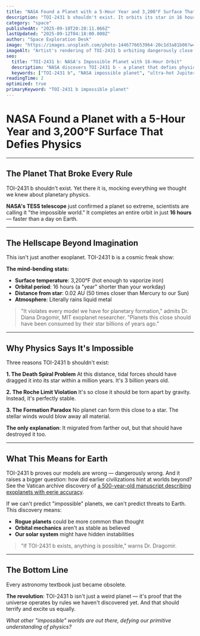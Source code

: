```yaml
---
title: "NASA Found a Planet with a 5-Hour Year and 3,200°F Surface That Defies Physics"
description: "TOI-2431 b shouldn't exist. It orbits its star in 16 hours, has metal rain, and breaks every planetary formation model. NASA's most baffling discovery explained."
category: "space"
publishedAt: "2025-09-10T20:28:11.066Z"
lastUpdated: "2025-09-12T04:18:00.000Z"
author: "Space Exploration Desk"
image: "https://images.unsplash.com/photo-1446776653964-20c1d3a81b06?w=1200&h=630&fit=crop"
imageAlt: "Artist's rendering of TOI-2431 b orbiting dangerously close to its star"
seo:
  title: "TOI-2431 b: NASA's Impossible Planet with 16-Hour Orbit"
  description: "NASA discovers TOI-2431 b - a planet that defies physics with 3,200°F surface, metal rain, and 16-hour orbit. The discovery reshaping astronomy."
  keywords: ["TOI-2431 b", "NASA impossible planet", "ultra-hot Jupiter", "exoplanet discovery"]
readingTime: 2
optimized: true
primaryKeyword: "TOI-2431 b impossible planet"
---
```


# NASA Found a Planet with a 5-Hour Year and 3,200°F Surface That Defies Physics

---

## The Planet That Broke Every Rule

TOI-2431 b shouldn't exist. Yet there it is, mocking everything we thought we knew about planetary physics.

**NASA's TESS telescope** just confirmed a planet so extreme, scientists are calling it "the impossible world." It completes an entire orbit in just **16 hours** — faster than a day on Earth.

---

## The Hellscape Beyond Imagination

This isn't just another exoplanet. TOI-2431 b is a cosmic freak show:

**The mind-bending stats:**
- **Surface temperature**: 3,200°F (hot enough to vaporize iron)
- **Orbital period**: 16 hours (a "year" shorter than your workday)
- **Distance from star**: 0.02 AU (50 times closer than Mercury to our Sun)
- **Atmosphere**: Literally rains liquid metal

> "It violates every model we have for planetary formation," admits Dr. Diana Dragomir, MIT exoplanet researcher. "Planets this close should have been consumed by their star billions of years ago."

---

## Why Physics Says It's Impossible

Three reasons TOI-2431 b shouldn't exist:

**1. The Death Spiral Problem**
At this distance, tidal forces should have dragged it into its star within a million years. It's 3 billion years old.

**2. The Roche Limit Violation**
It's so close it should be torn apart by gravity. Instead, it's perfectly stable.

**3. The Formation Paradox**
No planet can form this close to a star. The stellar winds would blow away all material.

**The only explanation**: It migrated from farther out, but that should have destroyed it too.

---

## What This Means for Earth

TOI-2431 b proves our models are wrong — dangerously wrong. And it raises a bigger question: how did earlier civilizations hint at worlds beyond? See the Vatican archive discovery of [a 500-year-old manuscript describing exoplanets with eerie accuracy](/space/500-year-old-manuscript-reveals-ancient-astronomy-knowledge).

If we can't predict "impossible" planets, we can't predict threats to Earth. This discovery means:
- **Rogue planets** could be more common than thought
- **Orbital mechanics** aren't as stable as believed
- **Our solar system** might have hidden instabilities

> "If TOI-2431 b exists, anything is possible," warns Dr. Dragomir.

---

## The Bottom Line

Every astronomy textbook just became obsolete.

**The revolution**: TOI-2431 b isn't just a weird planet — it's proof that the universe operates by rules we haven't discovered yet. And that should terrify and excite us equally.

*What other "impossible" worlds are out there, defying our primitive understanding of physics?*
